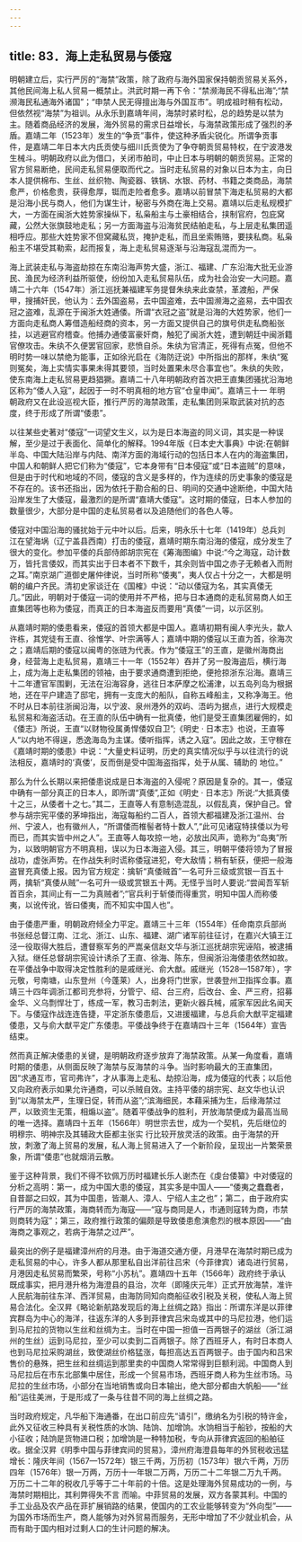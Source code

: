 ```yaml
---
---
---
```

title: 83．海上走私贸易与倭寇
---




明朝建立后，实行严厉的“海禁”政策，除了政府与海外国家保持朝贡贸易关系外，其他民间海上私人贸易一概禁止。洪武时期一再下令：“禁濒海民不得私出海”;“禁濒海民私通海外诸国”；“申禁人民无得擅出海与外国互市”。明成祖时稍有松动，但依然视“海禁”为祖训。从永乐到嘉靖年间，海禁时紧时松，总的趋势是以禁为主。随着商品经济的发展，海外贸易的需求日益增长，与海禁政策形成了强烈的矛盾。嘉靖二年（1523年）发生的“争贡”事件，使这种矛盾尖锐化。所谓争贡事件，是嘉靖二年日本大内氏贡使与细川氏贡使为了争夺朝贡贸易特权，在宁波港发生械斗。明朝政府以此为借口，关闭市舶司，中止日本与明朝的朝贡贸易。正常的官方贸易断绝，民间走私贸易便取而代之。当时走私贸易的对象以日本为主，向日本人提供棉布、生丝、丝织物、陶瓷器、铁锅、水银、药材、书籍之类商品，海禁愈严，价格愈贵，获得愈厚，铤而走险者愈多。嘉靖以前冒禁下海走私贸易的大都是沿海小民与商人，他们为谋生计，秘密与外商在海上交易。嘉靖以后走私规模扩大，一方面在闽浙大姓势家操纵下，私枭船主与土豪相结合，挟制官府，包庇窝藏，公然大张旗鼓地走私；另一方面海盗与沿海贫民结舶走私，与上层走私集团遥相呼应。那些大姓势家不但窝藏私货，掩护走私，而且坐索贿赂，要挟私商。私枭船主不堪受其勒索，起而报复，海上走私贸易逐渐与沿海寇乱混而为一。

海上武装走私与海盗劫掠在东南沿海声势大盛，浙江、福建、广东沿海大批无业游民、渔民为经济利益所驱使，纷纷加入走私贸易队伍，成为社会治安一大问题。嘉靖二十六年（1547年）浙江巡抚兼福建军务提督朱纨来此查禁，革渡船，严保甲，搜捕奸民，他认为：去外国盗易，去中国盗难，去中国濒海之盗易，去中国衣冠之盗难，乱源在于闽浙大姓通倭。所谓“衣冠之盗”就是沿海的大姓势家，他们一方面向走私商人筹借造船经商的资本，另一方面又提供自己的旗号供走私商船张挂，以逃避官府稽查。他捕办通倭富豪奸商，触犯了闽浙大姓，遭到朝廷中闽浙籍官僚攻击。朱纨不久便罢官回家，悲愤自杀。朱纨为官清正，死得有点冤，但他不明时势一味以禁绝为能事，正如徐光启在《海防迂说》中所指出的那样，朱纨“冤则冤矣，海上实情实事果未得其要领，当时处置果未尽合事宜也”。朱纨的失败，使东南海上走私贸易更趋猖獗。嘉靖二十八年明朝政府首次把王直集团骚扰沿海地区称为“倭人入寇”，起因于一时不明真相的地方官“仓皇申闻”。嘉靖三十一 年明朝政府又在此设巡视大臣，推行严厉的海禁政策，走私集团则采取武装对抗的态度，终于形成了所谓“倭患”。

以往某些史著对“倭寇”一词望文生义，以为是日本海盗的同义词，其实是一种误解，至少是过于表面化、简单化的解释。1994年版《日本史大事典》中说:在朝鲜半岛、中国大陆沿岸与内陆、南洋方面的海域行动的包括日本人在内的海盗集团，中国人和朝鲜人把它们称为“倭寇”，它本身带有“日本侵寇”或“日本盗贼”的意味，但是由于时代和地域的不同，倭寇的含义是多样的，作为连续的历史事象的倭寇是不存在的。该书还指出，因为依托于勘合船的日、明间的交通中途断绝，中国大陆沿岸发生了大倭寇，最激烈的是所谓“嘉靖大倭寇”。这时期的倭寇，日本人参加的数量很少，大部分是中国的走私贸易者以及追随他们的各色人等。

倭寇对中国沿海的骚扰始于元中叶以后。后来，明永乐十七年（1419年）总兵刘江在望海埚（辽宁盖县西南）打击的倭寇，嘉靖时期东南沿海的倭寇，成分发生了很大的变化。参加平倭的兵部侍郎胡宗宪在《筹海图编》中说:“今之海寇，动计数万，皆托言倭奴，而其实出于日本者不下数千，其余则皆中国之赤子无赖者入而附之耳。”南京湖广道御史屠仲律说，当时所称“倭夷”，夷人仅占十分之一，大都是明朝的编户齐民。清初史家谈迁在《国榷》中说：“动以倭寇为名，其实真倭无几。”因此，明朝对于倭寇一词的使用并不严格，把与日本通商的走私贸易商人如王直集团等也称为倭寇，而真正的日本海盗反而要用“真倭”一词，以示区别。

从嘉靖时期的倭患看来，倭寇的首领大都是中国人。嘉靖初期有闽人李光头，歙人许栋，其党徒有王直、徐惟学、叶宗满等人；嘉靖中期的倭寇以王直为首，徐海次之；嘉靖后期的倭寇以闽粤的张琏为代表。作为“倭寇王”的王直，是徽州海商出身，经营海上走私贸易，嘉靖三十一年（1552年）吞并了另一股海盗后，横行海上，成为海上走私集团的领袖，由于要求通商遭到拒绝，便抢掠浙东沿海。嘉靖三十二年遭官军围剿，无法在沿海容身，逃往日本萨摩之松浦津，以五岛列岛为根据地，还在平户建造了邸宅，拥有一支庞大的船队，自称五峰船主，又称净海王。他不时从日本前往浙闽沿海，以宁波、泉州港外的双屿、浯屿为据点，进行大规模走私贸易和海盗活动。在王直的队伍中确有一批真倭，他们是受王直集团雇佣的，如《倭志》所说，王直“以财物役属勇悍倭奴自卫”;《明史 · 日本志》也说，王直等人“以内地不得逞，悉逸海岛为主谋。倭听指挥，诱之入寇”。因此之故，王守稼在《嘉靖时期的倭患》中说：“大量史料证明，历史的真实情况似乎与以往流行的说法相反，嘉靖时的‘真倭’，反而倒是受中国海盗指挥，处于从属、辅助的 地位。”

那么为什么长期以来把倭患说成是日本海盗的入侵呢？原因是复杂的。其一，倭寇中确有一部分真正的日本人，即所谓“真倭”,正如《明史 · 日本志》所说:“大抵真倭十之三，从倭者十之七。”其二，王直等人有意制造混乱，以假乱真，保护自己。曾参与胡宗宪平倭的茅坤指出，海寇每船约二百人，首领大都福建及浙江温州、台州、宁波人，也有徽州人，“所谓倭而椎髻者特十数人”,“此可见诸寇特挟倭以为号而已，而其实皆中州之人”。王直等人每攻掠一地，必放出风声，诡称为“岛夷”所为，以致明朝官方不明真相，误以为日本海盗入侵。其三，明朝平倭将领为了冒报战功，虚张声势。在作战失利时谎称倭寇进犯，夸大敌情；稍有斩获，便把一般海盗冒充真倭上报。因为官方规定：擒斩“真倭贼首”一名可升三级或赏银一百五十两，擒斩“真倭从贼”一名可升一级或赏银五十两。无怪乎当时人要说:“尝闻吾军斩首百余，其间止有一二为真贼者”;“官兵利于斩倭而得重赏，明知中国人而称倭夷，以讹传讹，皆曰倭夷，而不知实中国人也”。

由于倭患严重，明朝政府倾全力平定。嘉靖三十三年（1554年）任命南京兵部尚书张经总督江南、江北、浙江、山东、福建、湖广诸军前往征讨，在嘉兴大镇王江泾一役取得大胜后，遭督察军务的严嵩亲信赵文华与浙江巡抚胡宗宪诬陷，被逮捕入狱。继任总督胡宗宪设计诱杀了王直、徐海、陈东，但闽浙沿海倭患依然如故。在平倭战争中取得决定性胜利的是戚继光、俞大猷。戚继光（1528—1587年），字元敬，号南塘，山东登州（今蓬莱）人，出身将门世家，世袭登州卫指挥佥事。嘉靖三十四年调浙江都司充参将，分管宁、绍、台三府，后改台、金、严三府，招募金华、义乌剽悍壮丁，练成一军，教习击刺法，更新火器兵械，戚家军因此名闻天下。与倭寇作战连连告捷，平定浙东倭患后，又进援福建，与总兵俞大猷平定福建倭患，又与俞大猷平定广东倭患。平倭战争终于在嘉靖四十三年（1564年）宣告结束。

然而真正解决倭患的关键，是明朝政府逐步放弃了海禁政策。从某一角度看，嘉靖时期的倭患，从侧面反映了海禁与反海禁的斗争。当时影响最大的王直集团，因“求通互市，官司弗许”，才从事海上走私、劫掠沿海，成为倭寇的代表；以后他又向政府表示如果允许通商，可以杀贼自效。主持平倭的胡宗宪、赵文华也认识到“以海禁太严，生理日促，转而从盗”;“滨海细民，本藉采捕为生，后缘海禁过严，以致资生无策，相煽以盗”。随着平倭战争的胜利，开放海禁便成为最高当局的唯一选择。嘉靖四十五年（1566年）明世宗去世，成为一个契机，先后继位的明穆宗、明神宗及其辅政大臣都主张实 行比较开放灵活的政策。由于海禁的开放，刺激了海上贸易的发展，私人海上贸易进入了一个新阶段，呈现出一片繁荣景象，所谓“倭患”也就烟消云散。

鉴于这种背景，我们不得不钦佩万历时福建长乐人谢杰在《虔台倭纂》中对倭寇的分析之高明：第一，成为中国大患的倭寇，其实多是中国人——“倭夷之蠢蠢者，自昔鄙之曰奴，其为中国患，皆潮人、漳人、宁绍人主之也”；第二，由于政府实行严厉的海禁政策，海商转而为海寇——“寇与商同是人，市通则寇转为商，市禁则商转为寇”；第三，政府推行政策的偏颇是导致倭患愈演愈烈的根本原因——“由海商之事观之，若病于海禁之过严”。

最突出的例子是福建漳州府的月港。由于海道交通方便，月港早在海禁时期已成为走私贸易的中心，许多人都从那里私自出洋前往吕宋（今菲律宾）诸岛进行贸易，月港因走私贸易而繁荣，号称“小苏杭”。嘉靖四十五年（1566年）政府终于承认既成事实，把月港升格为海澄县的县治，次年（即隆庆元年）正式开放海禁，准许人民航海前往东洋、西洋贸易，由海防同知向商船征收引税及关税，使私人海上贸易合法化。全汉昇《略论新航路发现后的海上丝绸之路》指出：所谓东洋是以菲律宾群岛为中心的海洋，往返东洋的人多到菲律宾吕宋岛或其中的马尼拉港，他们运到马尼拉的货物以生丝和丝绸为主。当时在中国一担值一百两银子的湖丝（浙江湖州的生丝）运到马尼拉，至少可以卖到二百两银子。除了西班牙人，有时日本商人也到马尼拉采购湖丝，致使湖丝价格猛涨，每担高达五百两银子。由于国内和吕宋售价的悬殊，把生丝和丝绸运到那里卖的中国商人常常得到巨额利润。中国商人到马尼拉后在市东北部集中居住，形成一个贸易市场，西班牙商人称为生丝市场。马尼拉的生丝市场，小部分在当地销售或向日本输出，绝大部分都由大帆船——“丝船”运往美洲，于是形成了一条与往昔不同的海上丝绸之路。

当时政府规定，凡华船下海通番，在出口前应先“请引”，缴纳名为引税的特许金，此外又征收三种具有关税性质的水饷、陆饷、加增饷。水饷相当于船钞，按船的大小征收；陆饷是货物进口税；加增饷是一种特加税，专向从菲律宾返回的船舶征收。据全汉昇《明季中国与菲律宾间的贸易》，漳州府海澄县每年的外贸税收迅猛增长：隆庆年间（1567—1572年）银三千两，万历初（1573年）银六千两，万历四年（1576年）银一万两，万历十一年银二万两，万历二十二年银二万九千两。万历二十二年的税收几乎等于二十年前的十倍。这是处理海外贸易成功的一例，与海禁时期相比，其利弊得失不言 而喻。中菲贸易的发展，双方各蒙其利。中国的手工业品及农产品在菲扩展销路的结果，使国内的工农业能够转变为“外向型”——为国外市场而生产，商人能够为对外贸易而服务，无形中增加了不少就业机会，从而有助于国内相对过剩人口的生计问题的解决。